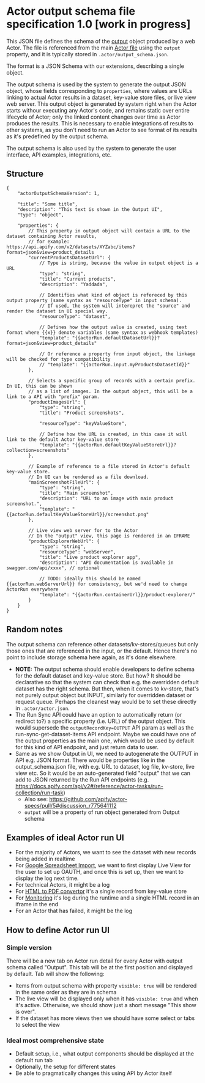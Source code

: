 
# Actor output schema file specification 1.0 [work in progress]

This JSON file defines the schema of the [output](/#output) object produced by a web Actor. The file is referenced from the main [Actor file](/actor-file) using the `output` property, and it is typically stored in `.actor/output_schema.json`.

The format is a JSON Schema with our extensions, describing a single object.

The output schema is used by the system to generate the output JSON object, whose fields corresponding to `properties`, where values are URLs linking to actual Actor results in a dataset, key-value store files, or live view web server. This output object is generated by system right when the Actor starts withour executing any Actor's code, and remains static over entire lifecycle of Actor; only the linked content changes over time as Actor produces the results. This is necessary to enable integrations of results to other systems, as you don't need to run an Actor to see format of its results as it's predefined by the output schema.

The output schema is also used by the system to generate the user interface, API examples, integrations, etc.

## Structure

```jsonc
{
    "actorOutputSchemaVersion": 1,

    "title": "Some title",
    "description": "This text is shown in the Output UI",
    "type": "object",

    "properties": {
        // This property in output object will contain a URL to the dataset containing Actor results,
        // for example: https://api.apify.com/v2/datasets/XYZabc/items?format=json&view=product_details
        "currentProductsDatasetUrl": {
            // Type is string, because the value in output object is a URL
            "type": "string",
            "title": "Current products",
            "description": "Yaddada",

            // Identifies what kind of object is refereced by this output property (same syntax as "resourceType" in input schema).
            // If used, the system will interepret the "source" and render the dataset in UI special way.
            "resourceType": "dataset",

            // Defines how the output value is created, using text format where {{x}} denote variables (same syntax as webhook templates)
            "template": "{{actorRun.defaultDatasetUrl}}?format=json&view=product_details"

            // Or reference a property from input object, the linkage will be checked for type compatibility
            // "template": "{{actorRun.input.myProductsDatasetId}}"
        },

        // Selects a specific group of records with a certain prefix. In UI, this can be shown
        // as a list of images. In the output object, this will be a link to a API with "prefix" param.
        "productImagesUrl": {
            "type": "string",
            "title": "Product screenshots",

            "resourceType": "keyValueStore",

            // Define how the URL is created, in this case it will link to the default Actor key-value store
            "template": "{{actorRun.defaultKeyValueStoreUrl}}?collection=screenshots"
        },

        // Example of reference to a file stored in Actor's default key-value store.
        // In UI can be rendered as a file download.
        "mainScreenshotFileUrl": {
            "type": "string",
            "title": "Main screenshot",
            "description": "URL to an image with main product screenshot.",
            "template": "{{actorRun.defaultKeyValueStoreUrl}}/screenshot.png"
        },

        // Live view web server for to the Actor
        // In the "output" view, this page is rendered in an IFRAME
        "productExplorerWebUrl": {
            "type": "string",
            "resourceType": "webServer",
            "title": "Live product explorer app",
            "description": "API documentation is available in swagger.com/api/xxxx", // optional

            // TODO: ideally this should be named {{actorRun.webServerUrl}} for consistency, but we'd need to change ActorRun everywhere
            "template": "{{actorRun.containerUrl}}/product-explorer/"
        }
    }
}
```

## Random notes

The output schema can reference other datasets/kv-stores/queues but only those ones that are referenced in the input, or the default. Hence there's no point to include storage schema here again, as it's done elsewhere.

- **NOTE:** The output schema should enable developers to define schema for the default dataset and key-value store. But how? It should be declarative so that the system can check that e.g. the overridden default dataset has the right schema. But then, when it comes to kv-store, that's not purely output object but INPUT, similarly for overridden dataset or request queue. Perhaps the cleanest way would be to set these directly in `.actor/actor.json`.
- The Run Sync API could have an option to automatically return (or redirect to?) a specific property (i.e. URL) of the output object. This would supersede the `outputRecordKey=OUTPUT` API param as well as the run-sync-get-dataset-items API endpoint. Maybe we could have one of the output properties as the main one, which would be used by default for this kind of API endpoint, and just return data to user.
- Same as we show Output in UI, we need to autogenerate the OUTPUT in API e.g. JSON format. There would be properties like in the output_schema.json file, with e.g. URL to dataset, log file, kv-store, live view etc. So it would be an auto-generated field "output" that we can add to JSON returned by the Run API endpoints (e.g. https://docs.apify.com/api/v2#/reference/actor-tasks/run-collection/run-task)
    - Also see: https://github.com/apify/actor-specs/pull/5#discussion_r775641112
    - `output` will be a property of run object generated from Output schema

## Examples of ideal Actor run UI

- For the majority of Actors, we want to see the dataset with new records being added in realtime
- For [Google Spreadsheet Import](https://apify.com/lukaskrivka/google-sheets), we want to first display Live View for the user to set up OAUTH, and once this is set up, then we want to display the log next time.
- For technical Actors, it might be a log
- For [HTML to PDF convertor](https://apify.com/jancurn/url-to-pdf) it's a single record from key-value store
- For [Monitoring](https://apify.com/apify/monitoring-runner) it's log during the runtime and a single HTML record in an iframe in the end
- For an Actor that has failed, it might be the log

## How to define Actor run UI

### Simple version

There will be a new tab on Actor run detail for every Actor with output schema called "Output". This tab will be at the first position and displayed by default. Tab will show the following:

- Items from output schema with property `visible: true` will be rendered in the same order as they are in schema
- The live view will be displayed only when it has `visible: true` and when it's active. Otherwise, we should show just a short message "This show is over".
- If the dataset has more views then we should have some select or tabs to select the view

### Ideal most comprehensive state

- Default setup, i.e., what output components should be displayed at the default run tab
- Optionally, the setup for different states
- Be able to pragmatically changes this using API by Actor itself
